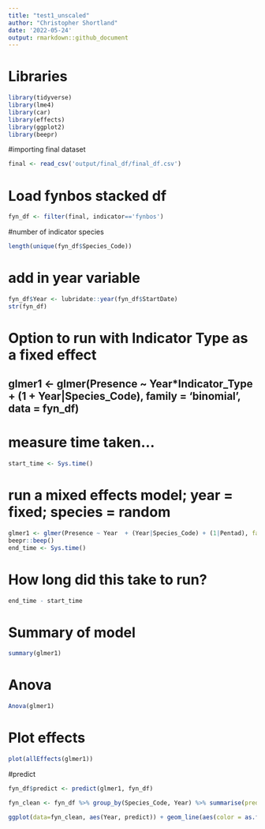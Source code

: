 ```yaml
---
title: "test1_unscaled"
author: "Christopher Shortland"
date: '2022-05-24'
output: rmarkdown::github_document
---
```


# Libraries
```r
library(tidyverse)
library(lme4)
library(car)
library(effects)
library(ggplot2)
library(beepr)
```
#importing final dataset
``` r
final <- read_csv('output/final_df/final_df.csv')
```
# Load fynbos stacked df
```r
fyn_df <- filter(final, indicator=='fynbos')
```
#number of indicator species
```r
length(unique(fyn_df$Species_Code))
```
# add in year variable
```r
fyn_df$Year <- lubridate::year(fyn_df$StartDate)
str(fyn_df)
```
# Option to run with Indicator Type as a fixed effect
## glmer1 <- glmer(Presence ~ Year*Indicator_Type + (1 + Year|Species_Code), family = 'binomial', data = fyn_df)

# measure time taken...
```r
start_time <- Sys.time()
```
# run a mixed effects model; year = fixed; species = random
```r
glmer1 <- glmer(Presence ~ Year  + (Year|Species_Code) + (1|Pentad), family = 'binomial', data = fyn_df)
beepr::beep()
end_time <- Sys.time()
```
# How long did this take to run?
```r
end_time - start_time
```
# Summary of model
```r
summary(glmer1)
```
# Anova
```r
Anova(glmer1)
```
# Plot effects
```r
plot(allEffects(glmer1))
```
#predict
```r
fyn_df$predict <- predict(glmer1, fyn_df)

fyn_clean <- fyn_df %>% group_by(Species_Code, Year) %>% summarise(predict = mean(predict))
```
```r
ggplot(data=fyn_clean, aes(Year, predict)) + geom_line(aes(color = as.factor(Species_Code)))
```
